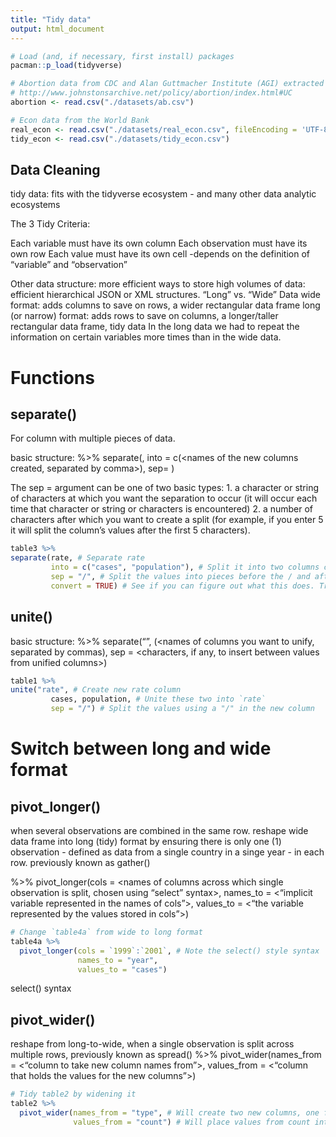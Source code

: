 ```yaml
---
title: "Tidy data"
output: html_document
---
```


```r
# Load (and, if necessary, first install) packages
pacman::p_load(tidyverse)

# Abortion data from CDC and Alan Guttmacher Institute (AGI) extracted from 
# http://www.johnstonsarchive.net/policy/abortion/index.html#UC
abortion <- read.csv("./datasets/ab.csv")

# Econ data from the World Bank
real_econ <- read.csv("./datasets/real_econ.csv", fileEncoding = 'UTF-8-BOM') #Required to avoid odd character on first column name
tidy_econ <- read.csv("./datasets/tidy_econ.csv")
```

## Data Cleaning
tidy data: fits with the  tidyverse ecosystem - and many other data analytic ecosystems

The 3 Tidy Criteria:

Each variable must have its own column
Each observation must have its own row
Each value must have its own cell
-depends on the definition of "variable" and "observation"

Other data structure:
more efficient ways to store high volumes of data: efficient hierarchical JSON or XML structures. 
“Long” vs. “Wide” Data
wide format: adds columns to save on rows, a wider rectangular data frame 
long (or narrow) format: adds rows to save on columns, a longer/taller rectangular data frame, tidy data
In the long data we had to repeat the information on certain variables more times than in the wide data.

# Functions 
## separate()
For column with multiple pieces of data.

basic structure: 
<old data frame> %>%
separate(<column you wish to separate>, 
         into = c(<names of the new columns created, separated by comma>), 
         sep= <condition or spot at which you separate old column values>)
         
The sep = argument can be one of two basic types: 
1. a character or string of characters at which you want the separation to occur (it will occur each time that character or string or characters is encountered)
2. a number of characters after which you want to create a split (for example, if you enter 5 it will split the column’s values after the first 5 characters). 

```r
table3 %>%
separate(rate, # Separate rate
         into = c("cases", "population"), # Split it into two columns called cases and population 
         sep = "/", # Split the values into pieces before the / and after it
         convert = TRUE) # See if you can figure out what this does. Try this code and without it. Look carefully at the results.
```

## unite()
basic structure: 
<old data frame> %>%
separate(“<name of new column after unification>”, 
         (<names of columns you want to unify, separated by commas), 
         sep = <characters, if any, to insert between values from unified columns>)
         
```r
table1 %>%
unite("rate", # Create new rate column
         cases, population, # Unite these two into `rate` 
         sep = "/") # Split the values using a "/" in the new column
```

# Switch between long and wide format
## pivot_longer()
when several observations are combined in the same row. 
reshape wide data frame into long (tidy) format by ensuring there is only one (1) observation - defined as data from a single country in a singe year - in each row. previously known as gather()

<wide data frame> %>% 
  pivot_longer(cols = <names of columns across which single observation is split, chosen using "select" syntax>,
               names_to = <"implicit variable represented in the names of cols">,
               values_to = <"the variable represented by the values stored in cols">)
               
```r
# Change `table4a` from wide to long format
table4a %>% 
  pivot_longer(cols = `1999`:`2001`, # Note the select() style syntax
               names_to = "year",
               values_to = "cases")
```

select() syntax

## pivot_wider()
reshape from long-to-wide, when a single observation is split across multiple rows, previously known as spread()
<long data frame> %>% 
  pivot_wider(names_from = <"column to take new column names from">,
              values_from = <"column that holds the values for the new columns">)
```r
# Tidy table2 by widening it
table2 %>% 
  pivot_wider(names_from = "type", # Will create two new columns, one for each value of "type"
              values_from = "count") # Will place values from count into those two new columns
```

